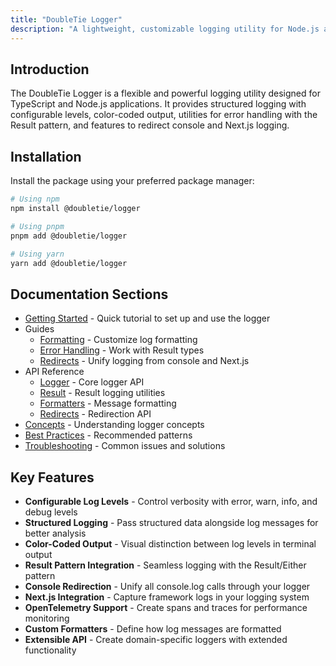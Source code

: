 ```yaml
---
title: "DoubleTie Logger"
description: "A lightweight, customizable logging utility for Node.js and TypeScript applications with structured logging capabilities, error handling utilities, and redirection features."
---
```


## Introduction

The DoubleTie Logger is a flexible and powerful logging utility designed for TypeScript and Node.js applications. It provides structured logging with configurable levels, color-coded output, utilities for error handling with the Result pattern, and features to redirect console and Next.js logging.

## Installation

Install the package using your preferred package manager:

```bash
# Using npm
npm install @doubletie/logger

# Using pnpm
pnpm add @doubletie/logger

# Using yarn
yarn add @doubletie/logger
```

## Documentation Sections

- [Getting Started](/packages/logger/getting-started) - Quick tutorial to set up and use the logger
- Guides
  - [Formatting](/packages/logger/guides/formatting) - Customize log formatting
  - [Error Handling](/packages/logger/guides/error-handling) - Work with Result types
  - [Redirects](/packages/logger/guides/redirects) - Unify logging from console and Next.js
- API Reference
  - [Logger](/packages/logger/api/logger) - Core logger API
  - [Result](/packages/logger/api/result) - Result logging utilities
  - [Formatters](/packages/logger/api/formatters) - Message formatting
  - [Redirects](/packages/logger/api/redirects) - Redirection API
- [Concepts](/packages/logger/concepts) - Understanding logger concepts
- [Best Practices](/packages/logger/best-practices) - Recommended patterns
- [Troubleshooting](/packages/logger/troubleshooting) - Common issues and solutions

## Key Features

- **Configurable Log Levels** - Control verbosity with error, warn, info, and debug levels
- **Structured Logging** - Pass structured data alongside log messages for better analysis
- **Color-Coded Output** - Visual distinction between log levels in terminal output
- **Result Pattern Integration** - Seamless logging with the Result/Either pattern
- **Console Redirection** - Unify all console.log calls through your logger
- **Next.js Integration** - Capture framework logs in your logging system
- **OpenTelemetry Support** - Create spans and traces for performance monitoring
- **Custom Formatters** - Define how log messages are formatted
- **Extensible API** - Create domain-specific loggers with extended functionality
